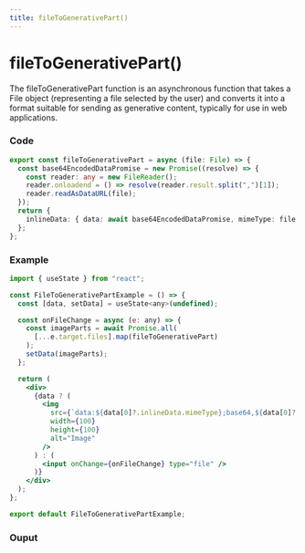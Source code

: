 ```yaml
---
title: fileToGenerativePart()
---
```



# fileToGenerativePart()

The fileToGenerativePart function is an asynchronous function that takes a File object (representing a file selected by the user) and converts it into a format suitable for sending as generative content, typically for use in web applications.

### Code

```ts title="fileToGenerativePart.ts"
export const fileToGenerativePart = async (file: File) => {
  const base64EncodedDataPromise = new Promise((resolve) => {
    const reader: any = new FileReader();
    reader.onloadend = () => resolve(reader.result.split(",")[1]);
    reader.readAsDataURL(file);
  });
  return {
    inlineData: { data: await base64EncodedDataPromise, mimeType: file.type },
  };
};
```

### Example

```jsx
import { useState } from "react";

const FileToGenerativePartExample = () => {
  const [data, setData] = useState<any>(undefined);

  const onFileChange = async (e: any) => {
    const imageParts = await Promise.all(
      [...e.target.files].map(fileToGenerativePart)
    );
    setData(imageParts);
  };

  return (
    <div>
      {data ? (
        <img
          src={`data:${data[0]?.inlineData.mimeType};base64,${data[0]?.inlineData.data}`}
          width={100}
          height={100}
          alt="Image"
        />
      ) : (
        <input onChange={onFileChange} type="file" />
      )}
    </div>
  );
};

export default FileToGenerativePartExample;
```

### Ouput

<FileToGenerativePartExample />